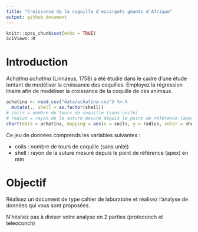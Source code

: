 ```yaml
---
title: "Croissance de la coquille d'escargots géants d'Afrique"
output: github_document
---
```


```r
knitr::opts_chunk$set(echo = TRUE)
SciViews::R
```

# Introduction

*Achatina achatina* (Linnaeus, 1758) a été étudié dans le cadre d'une étude tentant de modéliser la croissance des coquilles. Employez la régression linaire afin de modéliser la croissance de la coquille de ces animaux. 


```r
achatina <- read_csv("data/achatina.csv") %>.%
  mutate(., shell = as.factor(shell))
# coils = nombre de tours de coquille (sans unité)
# radius = rayon de la suture mesuré depuis le point de référence (apex) en mm
chart(data = achatina, mapping = aes(x = coils, y = radius, color = shell))+ geom_point()
```

Ce jeu de données comprends les variables suivantes :

- coils : nombre de tours de coquille (sans unité)
- shell : rayon de la suture mesuré depuis le point de référence (apex) en mm

# Objectif

Réalisez un document de type cahier de laboratoire et réalisez l'analyse de données qui vous sont proposées. 

N'hésitez pas à diviser votre analyse en 2 parties (protoconch et teleoconch)
